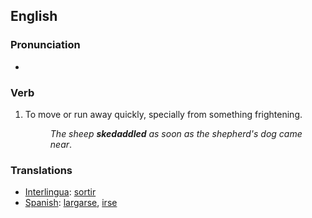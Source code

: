 ==English==
===Pronunciation===
*{{audio|en-us-skedaddle.ogg|Audio (US)}}

===Verb===
{{en-infl-reg-vowel|skedaddl|e}}
# To move or run away quickly, specially from something frightening.
#:''The sheep '''skedaddled''' as soon as the shepherd's dog came near''.

=== Translations ===
*[[Interlingua]]: [[sortir]]
*[[Spanish]]: [[largarse]], [[irse]]